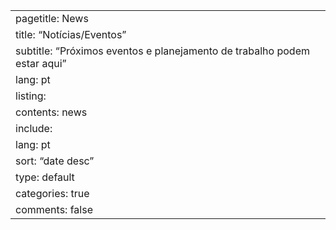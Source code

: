---
pagetitle: News
title: "Notícias/Eventos"
subtitle: "Próximos eventos e planejamento de trabalho podem estar aqui"
lang: pt
listing:
  contents: news
  include:
    lang: pt
  sort: "date desc"
  type: default
  categories: true
comments: false
---